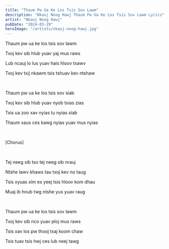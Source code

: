 ```yaml
---
title: "Thaum Pw Ua Ke Los Tsis Sov Lawm"
description: "Nkauj Noog Hawj Thaum Pw Ua Ke Los Tsis Sov Lawm Lyrics"
artist: "Nkauj Noog Hawj"
pubDate: "2024-03-29"
heroImage: "/artists/nkauj-noog-hawj.jpg"
---
```


Thaum pw ua ke los tsis sov lawm

Txoj kev sib hlub yuav yaj mus raws

Lub ncauj lo lus yuav hais hloov txawv

Txoj kev txij nkawm tsis tshuav kev ntshaw

<br />

Thaum pw ua ke los tsis sov siab

Txoj kev sib hlub yuav nyob txias zias

Tsis ua zoo xav nyias tu nyias siab

Thaum xaus ces kawg nyias yuav mus nyias

<br />

[Chorus]

<br />

Tej neeg sib tso tej neeg sib nrauj

Ntshe lawv khaws tau txoj kev no taug

Tsis xyuas xim es yeej tsis hloov kom dhau

Muaj ib hnub twg ntshe yus yuav raug

<br />

Thaum pw ua ke los tsis sov lawm

Txoj kev sib nco yuav ploj mus raws

Tsis xav los pw thooj txaj koom chaw

Tsis tuav tsis hwj ces lub neej tawg
